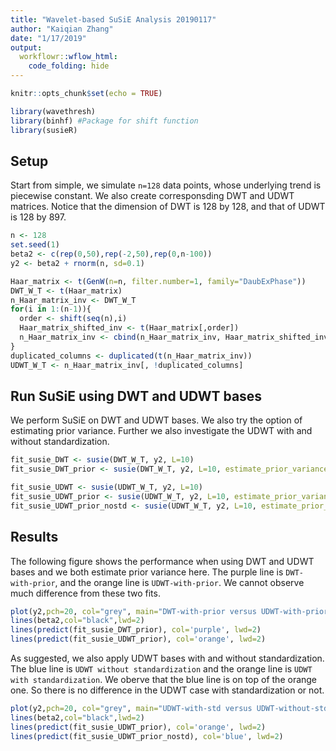 ```yaml
---
title: "Wavelet-based SuSiE Analysis 20190117"
author: "Kaiqian Zhang"
date: "1/17/2019"
output: 
  workflowr::wflow_html:
    code_folding: hide
---
```


```r
knitr::opts_chunk$set(echo = TRUE)
```

```r
library(wavethresh)
library(binhf) #Package for shift function
library(susieR)
```

## Setup
Start from simple, we simulate `n=128` data points, whose underlying trend is piecewise constant. We also create corresponsding DWT and UDWT matrices. Notice that the dimension of DWT is 128 by 128, and that of UDWT is 128 by 897.
```r
n <- 128
set.seed(1)
beta2 <- c(rep(0,50),rep(-2,50),rep(0,n-100))
y2 <- beta2 + rnorm(n, sd=0.1)

Haar_matrix <- t(GenW(n=n, filter.number=1, family="DaubExPhase"))
DWT_W_T <- t(Haar_matrix)
n_Haar_matrix_inv <- DWT_W_T
for(i in 1:(n-1)){
  order <- shift(seq(n),i)
  Haar_matrix_shifted_inv <- t(Haar_matrix[,order])
  n_Haar_matrix_inv <- cbind(n_Haar_matrix_inv, Haar_matrix_shifted_inv) #Each column is a basis for sparse regression
}
duplicated_columns <- duplicated(t(n_Haar_matrix_inv))
UDWT_W_T <- n_Haar_matrix_inv[, !duplicated_columns]
```

## Run SuSiE using DWT and UDWT bases
We perform SuSiE on DWT and UDWT bases. We also try the option of estimating prior variance. Further we also investigate the UDWT with and without standardization. 
```r
fit_susie_DWT <- susie(DWT_W_T, y2, L=10)
fit_susie_DWT_prior <- susie(DWT_W_T, y2, L=10, estimate_prior_variance=TRUE)
```

```r
fit_susie_UDWT <- susie(UDWT_W_T, y2, L=10)
fit_susie_UDWT_prior <- susie(UDWT_W_T, y2, L=10, estimate_prior_variance=TRUE)
fit_susie_UDWT_prior_nostd <- susie(UDWT_W_T, y2, L=10, estimate_prior_variance=TRUE, standardize=FALSE)
```

## Results
The following figure shows the performance when using DWT and UDWT bases and we both estimate prior variance here. The purple line is `DWT-with-prior`, and the orange line is `UDWT-with-prior`. We cannot observe much difference from these two fits.
```r
plot(y2,pch=20, col="grey", main="DWT-with-prior versus UDWT-with-prior")
lines(beta2,col="black",lwd=2)
lines(predict(fit_susie_DWT_prior), col='purple', lwd=2)
lines(predict(fit_susie_UDWT_prior), col='orange', lwd=2)
```

As suggested, we also apply UDWT bases with and without standardization. The blue line is `UDWT without standardization` and the orange line is `UDWT with standardization`. We oberve that the blue line is on top of the orange one. So there is no difference in the UDWT case with standardization or not. 
```r
plot(y2,pch=20, col="grey", main="UDWT-with-std versus UDWT-without-std")
lines(beta2,col="black",lwd=2)
lines(predict(fit_susie_UDWT_prior), col='orange', lwd=2)
lines(predict(fit_susie_UDWT_prior_nostd), col='blue', lwd=2)
```



